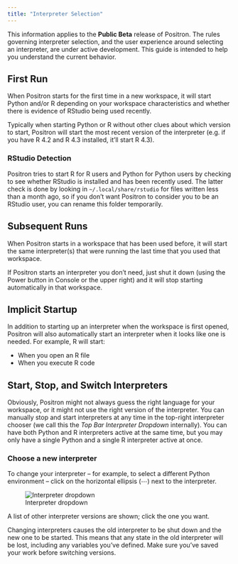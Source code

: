 ```yaml
---
title: "Interpreter Selection"
---
```


:::{.callout-note}
This information applies to the **Public Beta** release of Positron. The rules governing interpreter selection, and the user experience around selecting an interpreter, are under active development. This guide is intended to help you understand the current behavior.
:::

## First Run

When Positron starts for the first time in a new workspace, it will start Python and/or R depending on your workspace characteristics and whether there is evidence of RStudio being used recently.

Typically when starting Python or R without other clues about which version to start, Positron will start the most recent version of the interpreter (e.g. if you have R 4.2 and R 4.3 installed, it'll start R 4.3).

### RStudio Detection

Positron tries to start R for R users and Python for Python users by checking to see whether RStudio is installed and has been recently used. The latter check is done by looking in `~/.local/share/rstudio` for files written less than a month ago, so if you don't want Positron to consider you to be an RStudio user, you can rename this folder temporarily.

## Subsequent Runs

When Positron starts in a workspace that has been used before, it will start the same interpreter(s) that were running the last time that you used that workspace.

If Positron starts an interpreter you don't need, just shut it down (using the Power button in Console or the upper right) and it will stop starting automatically in that workspace. 

## Implicit Startup

In addition to starting up an interpreter when the workspace is first opened, Positron will also automatically start an interpreter when it looks like one is needed. For example, R will start:

- When you open an R file
- When you execute R code

## Start, Stop, and Switch Interpreters

Obviously, Positron might not always guess the right language for your workspace, or it might not use the right version of the interpreter. You can manually stop and start interpreters at any time in the top-right interpreter chooser (we call this the _Top Bar Interpreter Dropdown_ internally). You can have both Python and R interpreters active at the same time, but you may only have a single Python and a single R interpreter active at once.

### Choose a new interpreter

To change your interpreter -- for example, to select a different Python environment -- click on the horizontal ellipsis (⋯) next to the interpreter.

![Interpreter dropdown](images/tbid.png)

A list of other interpreter versions are shown; click the one you want.

:::{.callout-warning}
Changing interpreters causes the old interpreter to be shut down and the new one to be started. This means that any state in the old interpreter will be lost, including any variables you've defined. Make sure you've saved your work before switching versions.
:::
